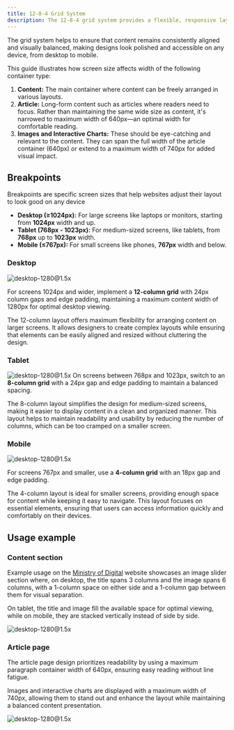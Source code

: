 ```yaml
---
title: 12-8-4 Grid System
description: The 12-8-4 grid system provides a flexible, responsive layout structure that encourages a focus on adaptable design across all screen sizes
---
```


The grid system helps to ensure that content remains consistently aligned and visually balanced, making designs look polished and accessible on any device, from desktop to mobile.

This guide illustrates how screen size affects width of the following container type:

1. **Content:** The main container where content can be freely arranged in various layouts.
2. **Article:** Long-form content such as articles where readers need to focus. Rather than maintaining the same wide size as content, it's narrowed to maximum width of 640px—an optimal width for comfortable reading.
3. **Images and Interactive Charts:** These should be eye-catching and relevant to the content. They can span the full width of the article container (640px) or extend to a maximum width of 740px for added visual impact.

## Breakpoints

Breakpoints are specific screen sizes that help websites adjust their layout to look good on any device

- **Desktop (≥1024px):** For large screens like laptops or monitors, starting from **1024px** width and up.
- **Tablet (768px - 1023px):** For medium-sized screens, like tablets, from **768px** up to **1023px** width.
- **Mobile (≤767px):** For small screens like phones, **767px** width and below.

### Desktop

![desktop-1280@1.5x](/design/desktop-1280@1.5x.png)

For screens 1024px and wider, implement a **12-column grid** with 24px column gaps and edge padding, maintaining a maximum content width of 1280px for optimal desktop viewing.

The 12-column layout offers maximum flexibility for arranging content on larger screens. It allows designers to create complex layouts while ensuring that elements can be easily aligned and resized without cluttering the design.

### Tablet

![desktop-1280@1.5x](/design/tablet-768@1.5x.png)
On screens between 768px and 1023px, switch to an **8-column grid** with a 24px gap and edge padding to maintain a balanced spacing.

The 8-column layout simplifies the design for medium-sized screens, making it easier to display content in a clean and organized manner. This layout helps to maintain readability and usability by reducing the number of columns, which can be too cramped on a smaller screen.

### Mobile

![desktop-1280@1.5x](/design/mobile-393@1.5x.png)

For screens 767px and smaller, use a **4-column grid** with an 18px gap and edge padding.

The 4-column layout is ideal for smaller screens, providing enough space for content while keeping it easy to navigate. This layout focuses on essential elements, ensuring that users can access information quickly and comfortably on their devices.

## Usage example

### Content section

Example usage on the [Ministry of Digital](https://digital.gov.my/en-GB) website showcases an image slider section where, on desktop, the title spans 3 columns and the image spans 6 columns, with a 1-column space on either side and a 1-column gap between them for visual separation.

On tablet, the title and image fill the available space for optimal viewing, while on mobile, they are stacked vertically instead of side by side.

![desktop-1280@1.5x](/design/12-8-4-grid-usage-example@1.5x.png)

### Article page

The article page design prioritizes readability by using a maximum paragraph container width of 640px, ensuring easy reading without line fatigue.

Images and interactive charts are displayed with a maximum width of 740px, allowing them to stand out and enhance the layout while maintaining a balanced content presentation.

![desktop-1280@1.5x](/design/12-8-4-grid-usage-example-2@1.5x.png)
